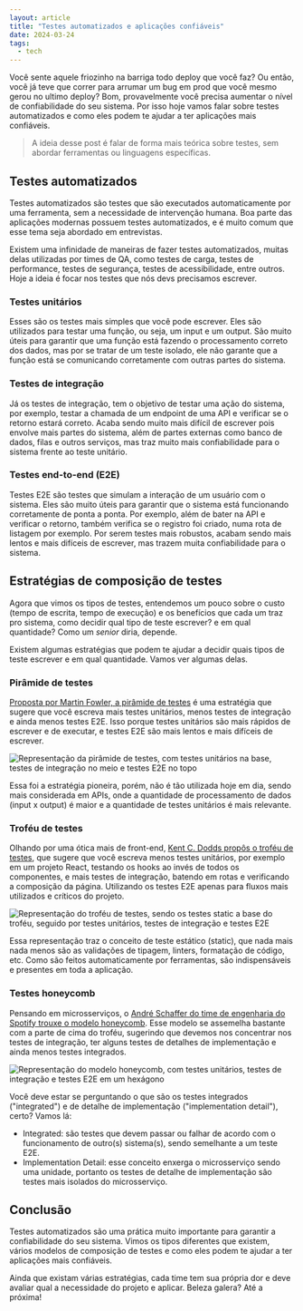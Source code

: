 ```yaml
---
layout: article
title: "Testes automatizados e aplicações confiáveis"
date: 2024-03-24
tags:
  - tech
---
```


Você sente aquele friozinho na barriga todo deploy que você faz? Ou então, você já teve que correr para arrumar um bug em prod que você mesmo gerou no ultimo deploy? Bom, provavelmente você precisa aumentar o nível de confiabilidade do seu sistema. Por isso hoje vamos falar sobre testes automatizados e como eles podem te ajudar a ter aplicações mais confiáveis.

> A ideia desse post é falar de forma mais teórica sobre testes, sem abordar ferramentas ou linguagens específicas.

## Testes automatizados

Testes automatizados são testes que são executados automaticamente por uma ferramenta, sem a necessidade de intervenção humana. Boa parte das aplicações modernas possuem testes automatizados, e é muito comum que esse tema seja abordado em entrevistas.

Existem uma infinidade de maneiras de fazer testes automatizados, muitas delas utilizadas por times de QA, como testes de carga, testes de performance, testes de segurança, testes de acessibilidade, entre outros. Hoje a ideia é focar nos testes que nós devs precisamos escrever.

### Testes unitários

Esses são os testes mais simples que você pode escrever. Eles são utilizados para testar uma função, ou seja, um input e um output. São muito úteis para garantir que uma função está fazendo o processamento correto dos dados, mas por se tratar de um teste isolado, ele não garante que a função está se comunicando corretamente com outras partes do sistema.

### Testes de integração

Já os testes de integração, tem o objetivo de testar uma ação do sistema, por exemplo, testar a chamada de um endpoint de uma API e verificar se o retorno estará correto. Acaba sendo muito mais difícil de escrever pois envolve mais partes do sistema, além de partes externas como banco de dados, filas e outros serviços, mas traz muito mais confiabilidade para o sistema frente ao teste unitário.

### Testes end-to-end (E2E)

Testes E2E são testes que simulam a interação de um usuário com o sistema. Eles são muito úteis para garantir que o sistema está funcionando corretamente de ponta a ponta. Por exemplo, além de bater na API e verificar o retorno, também verifica se o registro foi criado, numa rota de listagem por exemplo. Por serem testes mais robustos, acabam sendo mais lentos e mais difíceis de escrever, mas trazem muita confiabilidade para o sistema.

## Estratégias de composição de testes

Agora que vimos os tipos de testes, entendemos um pouco sobre o custo (tempo de escrita, tempo de execução) e os benefícios que cada um traz pro sistema, como decidir qual tipo de teste escrever? e em qual quantidade? Como um _senior_ diria, depende.

Existem algumas estratégias que podem te ajudar a decidir quais tipos de teste escrever e em qual quantidade. Vamos ver algumas delas.

### Pirâmide de testes

[Proposta por Martin Fowler, a pirâmide de testes](https://martinfowler.com/bliki/TestPyramid.html) é uma estratégia que sugere que você escreva mais testes unitários, menos testes de integração e ainda menos testes E2E. Isso porque testes unitários são mais rápidos de escrever e de executar, e testes E2E são mais lentos e mais difíceis de escrever.

![Representação da pirâmide de testes, com testes unitários na base, testes de integração no meio e testes E2E no topo](/uploads/test-pyramid-martin-fowler.png)

Essa foi a estratégia pioneira, porém, não é tão utilizada hoje em dia, sendo mais considerada em APIs, onde a quantidade de processamento de dados (input x output) é maior e a quantidade de testes unitários é mais relevante.

### Troféu de testes

Olhando por uma ótica mais de front-end, [Kent C. Dodds propôs o troféu de testes](https://kentcdodds.com/blog/the-testing-trophy-and-testing-classifications), que sugere que você escreva menos testes unitários, por exemplo em um projeto React, testando os hooks ao invés de todos os componentes, e mais testes de integração, batendo em rotas e verificando a composição da página. Utilizando os testes E2E apenas para fluxos mais utilizados e críticos do projeto.

![Representação do troféu de testes, sendo os testes static a base do troféu, seguido por testes unitários, testes de integração e testes E2E](/uploads/test-trophy-kent-dodds.png)

Essa representação traz o conceito de teste estático (static), que nada mais nada menos são as validações de tipagem, linters, formatação de código, etc. Como são feitos automaticamente por ferramentas, são indispensáveis e presentes em toda a aplicação.

### Testes honeycomb

Pensando em microsserviços, o [André Schaffer do time de engenharia do Spotify trouxe o modelo honeycomb](https://engineering.atspotify.com/2018/01/testing-of-microservices/). Esse modelo se assemelha bastante com a parte de cima do troféu, sugerindo que devemos nos concentrar nos testes de integração, ter alguns testes de detalhes de implementação e ainda menos testes integrados.

![Representação do modelo honeycomb, com testes unitários, testes de integração e testes E2E em um hexágono](/uploads/test-honeycomb-spotify.png)

Você deve estar se perguntando o que são os testes integrados ("integrated") e de detalhe de implementação ("implementation detail"), certo? Vamos lá:
- Integrated: são testes que devem passar ou falhar de acordo com o funcionamento de outro(s) sistema(s), sendo semelhante a um teste E2E.
- Implementation Detail: esse conceito enxerga o microsserviço sendo uma unidade, portanto os testes de detalhe de implementação são testes mais isolados do microsserviço.

## Conclusão

Testes automatizados são uma prática muito importante para garantir a confiabilidade do seu sistema. Vimos os tipos diferentes que existem, vários modelos de composição de testes e como eles podem te ajudar a ter aplicações mais confiáveis. 

Ainda que existam várias estratégias, cada time tem sua própria dor e deve avaliar qual a necessidade do projeto e aplicar. Beleza galera? Até a próxima!